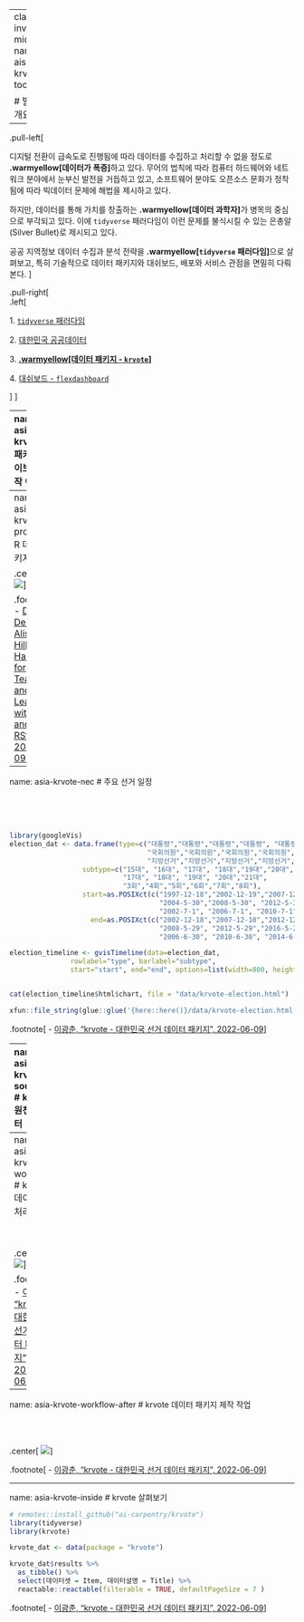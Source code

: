 
---
class: inverse, middle
name: aisa-krvote-toc

# 발표 개요 

----

.pull-left[

디지털 전환이 급속도로 진행됨에 따라 데이터를 수집하고 처리할 수 없을 정도로 
**.warmyellow[데이터가 폭증]**하고 있다. 무어의 법칙에 따라 컴퓨터 하드웨어와 
네트워크 분야에서 눈부신 발전을 거듭하고 있고, 
소프트웨어 분야도 오픈소스 문화가 정착됨에 따라 빅데이터 문제에 해법을 제시하고 있다.

하지만, 데이터를 통해 가치를 창출하는 **.warmyellow[데이터 과학자]**가 병목의 중심으로 부각되고 있다.
이에 `tidyverse` 패러다임이 이런 문제를 불식시킬 수 있는 은총알(Silver Bullet)로 
제시되고 있다. 

공공 지역정보 데이터 수집과 분석 전략을 **.warmyellow[`tidyverse` 패러다임]**으로 살펴보고,
특히 기술적으로 데이터 패키지와 대쉬보드, 배포와 서비스 관점을 면밀히 다뤄본다.
]
 
.pull-right[   
.left[

1\. [`tidyverse` 패러다임](#aisa-tidyverse-toc)

2\. [대한민국 공공데이터](#aisa-public-data-toc)

3\. **[.warmyellow[데이터 패키지 - `krvote`]](#aisa-krvote-toc)**

4\. [대쉬보드 - `flexdashboard`](#aisa-dashboard-toc)

]
] <!--end of right-column-->  

---
name: asia-krvote
# 패키지 / 라이브러리 제작 이유

.center[
![](fig/asia-pkg-why.jpg)
]

.footnote[
- [Desirée De Leon, Alison Hill, "A Handbook for Teaching and Learning with R and RStudio", 2019-09-11](https://rstudio4edu.github.io/rstudio4edu-book/)]

---
name: asia-krvote-process
# R 데이터 패키지

.center[
![](fig/asia-pkg-overview.jpg)
]


.footnote[
- [Desirée De Leon, Alison Hill, "A Handbook for Teaching and Learning with R and RStudio", 2019-09-11](https://rstudio4edu.github.io/rstudio4edu-book/)]
 

---
name: asia-krvote-nec
# 주요 선거 일정

<br>
<br>
<br>

```r
library(googleVis)
election_dat <- data.frame(type=c("대통령","대통령","대통령","대통령", "대통령", "대통령",
                                  "국회의원","국회의원","국회의원","국회의원", "국회의원",
                                  "지방선거","지방선거","지방선거","지방선거", "지방선거", "지방선거"),
                  subtype=c("15대", "16대", "17대", "18대","19대","20대",
                            "17대", "18대", "19대", "20대","21대",
                            "3회","4회","5회","6회","7회","8회"),
                  start=as.POSIXct(c("1997-12-18","2002-12-19","2007-12-19","2012-12-19","2017-5-10","2022-5-10",
                                     "2004-5-30","2008-5-30", "2012-5-30","2016-5-30", "2020-5-30",
                                     "2002-7-1", "2006-7-1", "2010-7-1","2014-7-1","2018-7-1","2022-7-1")),
                    end=as.POSIXct(c("2002-12-18","2007-12-18","2012-12-19","2017-5-9", "2022-5-9", "2027-5-9",
                                     "2008-5-29", "2012-5-29","2016-5-29","2020-5-29","2024-5-29",
                                     "2006-6-30", "2010-6-30", "2014-6-30","2018-6-30","2022-6-30","2026-6-30")))

election_timeline <- gvisTimeline(data=election_dat, 
               rowlabel="type", barlabel="subtype", 
               start="start", end="end", options=list(width=800, height=550))


cat(election_timeline$html$chart, file = "data/krvote-election.html")
```


```r
xfun::file_string(glue::glue('{here::here()}/data/krvote-election.html'))
```

.footnote[
- [이광춘, "krvote - 대한민국 선거 데이터 패키지", 2022-06-09](https://ai-carpentry.github.io/krvote/)]


---
name: asia-krvote-sources
# krvote 원천 데이터


.panelset[

.panel[.panel-name[중앙선관위 - 웹사이트]
.center[ <img src="fig/asia-nec-info.jpg" alt="중앙선관위 - 웹사이트" width="80%" /> 
]
]

.panel[.panel-name[중앙선관위 - 자료실]
.center[ <img src="fig/asia-general-files.jpg" alt="중앙선관위 - 자료실" width="70%" /> 
]
]

.panel[.panel-name[공공데이터포털 - API]
.center[ <img src="fig/asia-data-portal-api.jpg" alt="공공데이터포털 - API 명세" width="80%" /> 
]
]

]


---
name: asia-krvote-workflow
# krvote 데이터 전처리 작업

<br>
<br>

.center[
![](fig/asia-data-workflow.png)
]

.footnote[
- [이광춘, "krvote - 대한민국 선거 데이터 패키지", 2022-06-09](https://ai-carpentry.github.io/krvote/)]


---
name: asia-krvote-workflow-after
# krvote 데이터 패키지 제작 작업

<br>
<br>

.center[
![](fig/asia-data-workflow-pkg.png)
]

.footnote[
- [이광춘, "krvote - 대한민국 선거 데이터 패키지", 2022-06-09](https://ai-carpentry.github.io/krvote/)]


---
name: asia-krvote-inside
# krvote 살펴보기


```r
# remotes::install_github("ai-carpentry/krvote")
library(tidyverse)
library(krvote)

krvote_dat <- data(package = "krvote")

krvote_dat$results %>% 
  as_tibble() %>% 
  select(데이터셋 = Item, 데이터설명 = Title) %>% 
  reactable::reactable(filterable = TRUE, defaultPageSize = 7 )
```


.footnote[
- [이광춘, "krvote - 대한민국 선거 데이터 패키지", 2022-06-09](https://ai-carpentry.github.io/krvote/)]

